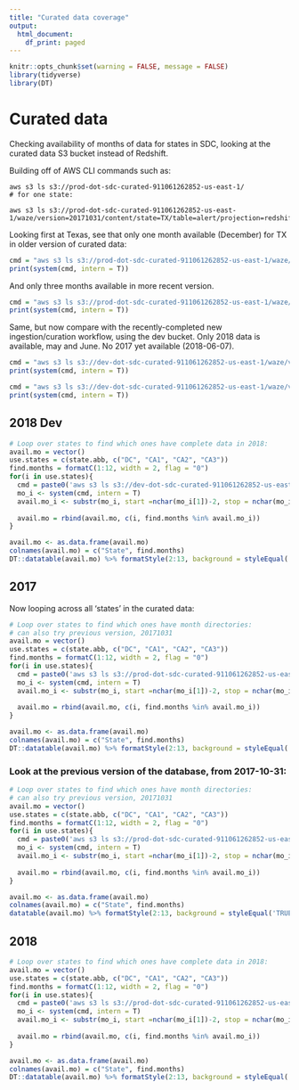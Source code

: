 ```yaml
---
title: "Curated data coverage"
output:
  html_document:
    df_print: paged
---
```


```r
knitr::opts_chunk$set(warning = FALSE, message = FALSE)
library(tidyverse)
library(DT)
```


# Curated data 

Checking availability of months of data for states in SDC, looking at the curated data S3 bucket instead of Redshift.

Building off of AWS CLI commands such as:

```
aws s3 ls s3://prod-dot-sdc-curated-911061262852-us-east-1/
# for one state:

aws s3 ls s3://prod-dot-sdc-curated-911061262852-us-east-1/waze/version=20171031/content/state=TX/table=alert/projection=redshift/year=2017/
```

Looking first at Texas, see that only one month available (December) for TX in older version of curated data:

```r
cmd = "aws s3 ls s3://prod-dot-sdc-curated-911061262852-us-east-1/waze/version=20171031/content/state=TX/table=alert/projection=redshift/year=2017/"
print(system(cmd, intern = T))

```

And only three months available in more recent version.

```r
cmd = "aws s3 ls s3://prod-dot-sdc-curated-911061262852-us-east-1/waze/version=20180331/content/state=TX/table=alert/projection=redshift/year=2017/"
print(system(cmd, intern = T))
```

Same, but now compare with the recently-completed new ingestion/curation workflow, using the dev bucket. Only 2018 data is available, may and June. No 2017 yet available (2018-06-07).


```r
cmd = "aws s3 ls s3://dev-dot-sdc-curated-911061262852-us-east-1/waze/version=20180531/content/state=NY/table=alert/projection=redshift/year=2018/"
print(system(cmd, intern = T))

```


```r
cmd = "aws s3 ls s3://dev-dot-sdc-curated-911061262852-us-east-1/waze/version=20180531/content/state=TX/table=alert/projection=redshift/year=2018/"
print(system(cmd, intern = T))

```

## 2018 Dev

```r
# Loop over states to find which ones have complete data in 2018:
avail.mo = vector()
use.states = c(state.abb, c("DC", "CA1", "CA2", "CA3"))
find.months = formatC(1:12, width = 2, flag = "0")
for(i in use.states){
  cmd = paste0('aws s3 ls s3://dev-dot-sdc-curated-911061262852-us-east-1/waze/version=20180531/content/state=', i ,'/table=alert/projection=redshift/year=2018/')
  mo_i <- system(cmd, intern = T)
  avail.mo_i <- substr(mo_i, start =nchar(mo_i[1])-2, stop = nchar(mo_i[1])-1)
  
  avail.mo = rbind(avail.mo, c(i, find.months %in% avail.mo_i))
}

avail.mo <- as.data.frame(avail.mo)
colnames(avail.mo) = c("State", find.months)
DT::datatable(avail.mo) %>% formatStyle(2:13, background = styleEqual('TRUE', 'lightgreen'))
```

## 2017

Now looping across all 'states' in the curated data:

```r
# Loop over states to find which ones have month directories:
# can also try previous version, 20171031
avail.mo = vector()
use.states = c(state.abb, c("DC", "CA1", "CA2", "CA3"))
find.months = formatC(1:12, width = 2, flag = "0")
for(i in use.states){
  cmd = paste0('aws s3 ls s3://prod-dot-sdc-curated-911061262852-us-east-1/waze/version=20180331/content/state=', i ,'/table=alert/projection=redshift/year=2017/')
  mo_i <- system(cmd, intern = T)
  avail.mo_i <- substr(mo_i, start =nchar(mo_i[1])-2, stop = nchar(mo_i[1])-1)
  
  avail.mo = rbind(avail.mo, c(i, find.months %in% avail.mo_i))
}

avail.mo <- as.data.frame(avail.mo)
colnames(avail.mo) = c("State", find.months)
DT::datatable(avail.mo) %>% formatStyle(2:13, background = styleEqual('TRUE', 'lightgreen'))
```

### Look at the previous version of the database, from 2017-10-31:

```r
# Loop over states to find which ones have month directories:
# can also try previous version, 20171031
avail.mo = vector()
use.states = c(state.abb, c("DC", "CA1", "CA2", "CA3"))
find.months = formatC(1:12, width = 2, flag = "0")
for(i in use.states){
  cmd = paste0('aws s3 ls s3://prod-dot-sdc-curated-911061262852-us-east-1/waze/version=20171031/content/state=', i ,'/table=alert/projection=redshift/year=2017/')
  mo_i <- system(cmd, intern = T)
  avail.mo_i <- substr(mo_i, start =nchar(mo_i[1])-2, stop = nchar(mo_i[1])-1)
  
  avail.mo = rbind(avail.mo, c(i, find.months %in% avail.mo_i))
}

avail.mo <- as.data.frame(avail.mo)
colnames(avail.mo) = c("State", find.months)
datatable(avail.mo) %>% formatStyle(2:13, background = styleEqual('TRUE', 'lightgreen'))
```

## 2018

```r
# Loop over states to find which ones have complete data in 2018:
avail.mo = vector()
use.states = c(state.abb, c("DC", "CA1", "CA2", "CA3"))
find.months = formatC(1:12, width = 2, flag = "0")
for(i in use.states){
  cmd = paste0('aws s3 ls s3://prod-dot-sdc-curated-911061262852-us-east-1/waze/version=20180331/content/state=', i ,'/table=alert/projection=redshift/year=2018/')
  mo_i <- system(cmd, intern = T)
  avail.mo_i <- substr(mo_i, start =nchar(mo_i[1])-2, stop = nchar(mo_i[1])-1)
  
  avail.mo = rbind(avail.mo, c(i, find.months %in% avail.mo_i))
}

avail.mo <- as.data.frame(avail.mo)
colnames(avail.mo) = c("State", find.months)
DT::datatable(avail.mo) %>% formatStyle(2:13, background = styleEqual('TRUE', 'lightgreen'))
```

